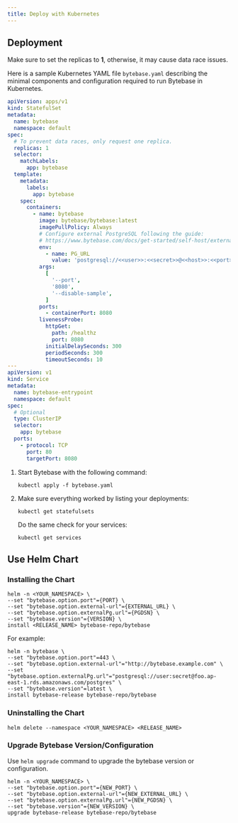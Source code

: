 ```yaml
---
title: Deploy with Kubernetes
---
```



## Deployment

<Note>

Make sure to set the replicas to **1**, otherwise, it may cause data race issues.

</Note>

Here is a sample Kubernetes YAML file `bytebase.yaml` describing the minimal components and configuration required to run Bytebase in Kubernetes.

```yaml
apiVersion: apps/v1
kind: StatefulSet
metadata:
  name: bytebase
  namespace: default
spec:
  # To prevent data races, only request one replica.
  replicas: 1
  selector:
    matchLabels:
      app: bytebase
  template:
    metadata:
      labels:
        app: bytebase
    spec:
      containers:
        - name: bytebase
          image: bytebase/bytebase:latest
          imagePullPolicy: Always
          # Configure external PostgreSQL following the guide:
          # https://www.bytebase.com/docs/get-started/self-host/external-postgres
          env:
            - name: PG_URL
              value: 'postgresql://<<user>>:<<secret>>@<<host>>:<<port>>/<<dbname>>'
          args:
            [
              '--port',
              '8080',
              '--disable-sample',
            ]
          ports:
            - containerPort: 8080
          livenessProbe:
            httpGet:
              path: /healthz
              port: 8080
            initialDelaySeconds: 300
            periodSeconds: 300
            timeoutSeconds: 10
---
apiVersion: v1
kind: Service
metadata:
  name: bytebase-entrypoint
  namespace: default
spec:
  # Optional
  type: ClusterIP
  selector:
    app: bytebase
  ports:
    - protocol: TCP
      port: 80
      targetPort: 8080
```

1. Start Bytebase with the following command:

   ```text
   kubectl apply -f bytebase.yaml
   ```

2. Make sure everything worked by listing your deployments:

   ```text
   kubectl get statefulsets
   ```

   Do the same check for your services:

   ```text
   kubectl get services
   ```

## Use Helm Chart

### Installing the Chart

```text
helm -n <YOUR_NAMESPACE> \
--set "bytebase.option.port"={PORT} \
--set "bytebase.option.external-url"={EXTERNAL_URL} \
--set "bytebase.option.externalPg.url"={PGDSN} \
--set "bytebase.version"={VERSION} \
install <RELEASE_NAME> bytebase-repo/bytebase
```

For example:

```text
helm -n bytebase \
--set "bytebase.option.port"=443 \
--set "bytebase.option.external-url"="http://bytebase.example.com" \
--set "bytebase.option.externalPg.url"="postgresql://user:secret@foo.ap-east-1.rds.amazonaws.com/postgres" \
--set "bytebase.version"=latest \
install bytebase-release bytebase-repo/bytebase
```

### Uninstalling the Chart

```text
helm delete --namespace <YOUR_NAMESPACE> <RELEASE_NAME>
```

### Upgrade Bytebase Version/Configuration

Use `helm upgrade` command to upgrade the bytebase version or configuration.

```text
helm -n <YOUR_NAMESPACE> \
--set "bytebase.option.port"={NEW_PORT} \
--set "bytebase.option.external-url"={NEW_EXTERNAL_URL} \
--set "bytebase.option.externalPg.url"={NEW_PGDSN} \
--set "bytebase.version"={NEW_VERSION} \
upgrade bytebase-release bytebase-repo/bytebase
```
